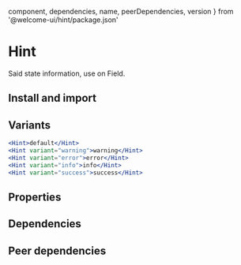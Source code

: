 
  component,
  dependencies,
  name,
  peerDependencies,
  version
} from '@welcome-ui/hint/package.json'

# Hint

<tagversion version={version} name={name} />

Said state information, use on Field.

## Install and import

<usage component={component} name={name} peerDependencies={peerDependencies} />

## Variants

```jsx
<Hint>default</Hint>
<Hint variant="warning">warning</Hint>
<Hint variant="error">error</Hint>
<Hint variant="info">info</Hint>
<Hint variant="success">success</Hint>
```

## Properties

<props propTypes={props.propTypes.Hint} />

## Dependencies

<dependencies dependencies={dependencies} />

## Peer dependencies

<dependencies dependencies={peerDependencies} />
